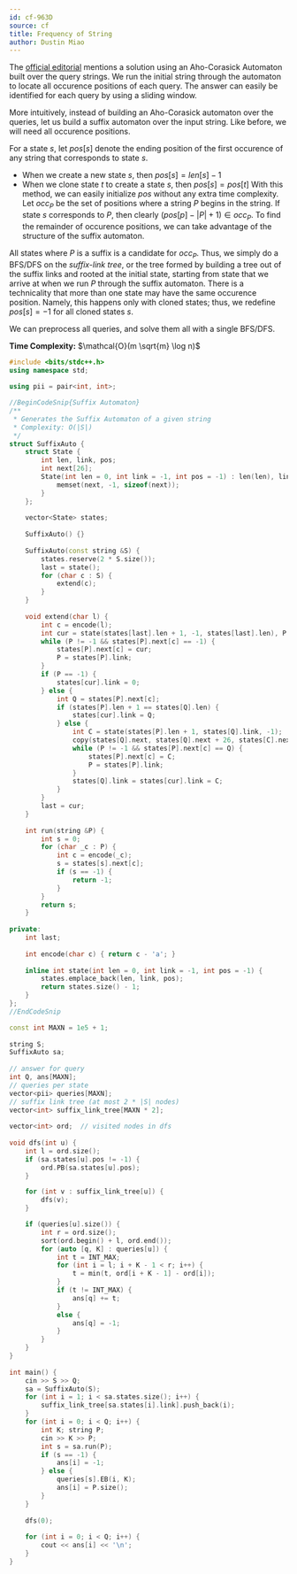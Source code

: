 ```yaml
---
id: cf-963D
source: cf
title: Frequency of String
author: Dustin Miao
---
```


The [official editorial](https://codeforces.com/blog/entry/58991) mentions a solution using an Aho-Corasick Automaton built over the query strings. We run the initial string through the automaton to locate all occurence positions of each query. The answer can easily be identified for each query by using a sliding window. 

More intuitively, instead of building an Aho-Corasick automaton over the queries, let us build a suffix automaton over the input string. Like before, we will need all occurence positions.

For a state $s$, let $pos[s]$ denote the ending position of the first occurence of any string that corresponds to state $s$. 
- When we create a new state $s$, then $pos[s] = len[s] - 1$
- When we clone state $t$ to create a state $s$, then $pos[s] = pos[t]$
With this method,  we can easily initialize $pos$ without any extra time complexity. Let $occ_P$ be the set of positions where a string $P$ begins in the string. If state $s$ corresponds to $P$, then clearly $(pos[p] - |P| + 1) \in occ_P$. To find the remainder of occurence positions, we can take advantage of the structure of the suffix automaton. 

All states where $P$ is a suffix is a candidate for $occ_P$. Thus, we simply do a BFS/DFS on the _suffix-link tree_, or the tree formed by building a tree out of the suffix links and rooted at the initial state, starting from state that we arrive at when we run $P$ through the suffix automaton. There is a technicality that more than one state may have the same occurence position. Namely, this happens only with cloned states; thus, we redefine $pos[s] = -1$ for all cloned states $s$. 

We can preprocess all queries, and solve them all with a single BFS/DFS. 

<LanguageSection>

<CPPSection>

**Time Complexity:** $\mathcal{O}(m \sqrt{m} \log n)$

```cpp
#include <bits/stdc++.h>
using namespace std;
 
using pii = pair<int, int>;

//BeginCodeSnip{Suffix Automaton}
/**
 * Generates the Suffix Automaton of a given string
 * Complexity: O(|S|)
 */ 
struct SuffixAuto {
	struct State {
		int len, link, pos;
		int next[26];
		State(int len = 0, int link = -1, int pos = -1) : len(len), link(link), pos(pos) {
			memset(next, -1, sizeof(next));
		}
	};
 
	vector<State> states;
	
	SuffixAuto() {}
 
	SuffixAuto(const string &S) { 
		states.reserve(2 * S.size());
		last = state();
		for (char c : S) {
			extend(c);
		}
	}
 
	void extend(char l) {
		int c = encode(l); 
		int cur = state(states[last].len + 1, -1, states[last].len), P = last; 
		while (P != -1 && states[P].next[c] == -1) {
			states[P].next[c] = cur;
			P = states[P].link;
		}
		if (P == -1) {
			states[cur].link = 0;
		} else {
			int Q = states[P].next[c];
			if (states[P].len + 1 == states[Q].len) {
				states[cur].link = Q;
			} else {
				int C = state(states[P].len + 1, states[Q].link, -1);
				copy(states[Q].next, states[Q].next + 26, states[C].next);
				while (P != -1 && states[P].next[c] == Q) {
					states[P].next[c] = C;
					P = states[P].link;
				}
				states[Q].link = states[cur].link = C;
			}
		}
		last = cur;
	}
	
	int run(string &P) {
		int s = 0;
		for (char _c : P) {
			int c = encode(_c);
			s = states[s].next[c];
			if (s == -1) {
				return -1;
			}
		}
		return s;
	}
 
private:
	int last;
 
	int encode(char c) { return c - 'a'; }
 
	inline int state(int len = 0, int link = -1, int pos = -1) {
		states.emplace_back(len, link, pos);
		return states.size() - 1;
	}
};
//EndCodeSnip

const int MAXN = 1e5 + 1;
	
string S;
SuffixAuto sa;
 
// answer for query
int Q, ans[MAXN];  
// queries per state
vector<pii> queries[MAXN];  
// suffix link tree (at most 2 * |S| nodes)
vector<int> suffix_link_tree[MAXN * 2]; 
 
vector<int> ord;  // visited nodes in dfs
 
void dfs(int u) {
	int l = ord.size();
	if (sa.states[u].pos != -1) {
		ord.PB(sa.states[u].pos);
	}

	for (int v : suffix_link_tree[u]) {
		dfs(v);
	}

	if (queries[u].size()) {
		int r = ord.size();
		sort(ord.begin() + l, ord.end()); 
		for (auto [q, K] : queries[u]) {
			int t = INT_MAX;
			for (int i = l; i + K - 1 < r; i++) {
				t = min(t, ord[i + K - 1] - ord[i]);
			}
			if (t != INT_MAX) {
				ans[q] += t;
			}
			else {
				ans[q] = -1;
			}
		}
	}  
} 
 
int main() {
	cin >> S >> Q;
	sa = SuffixAuto(S);
	for (int i = 1; i < sa.states.size(); i++) {
		suffix_link_tree[sa.states[i].link].push_back(i);
	}
	for (int i = 0; i < Q; i++) {
		int K; string P;
		cin >> K >> P;
		int s = sa.run(P);
		if (s == -1) {
			ans[i] = -1;
		} else {
			queries[s].EB(i, K);
			ans[i] = P.size();
		}
	}
 
	dfs(0);
 
	for (int i = 0; i < Q; i++) {
		cout << ans[i] << '\n';
	}
}
```

</CPPSection>

</LanguageSection>
